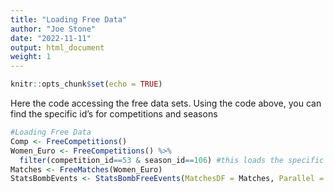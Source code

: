 ```yaml
---
title: "Loading Free Data"
author: "Joe Stone"
date: "2022-11-11"
output: html_document
weight: 1
---
```


```r
knitr::opts_chunk$set(echo = TRUE)
```

Here the code accessing the free data sets. Using the code above, you can find the specific id's for competitions and seasons
```r
#Loading Free Data
Comp <- FreeCompetitions()
Women_Euro <- FreeCompetitions() %>% 
  filter(competition_id==53 & season_id==106) #this loads the specific competition and season
Matches <- FreeMatches(Women_Euro)
StatsBombEvents <- StatsBombFreeEvents(MatchesDF = Matches, Parallel = T)
```
